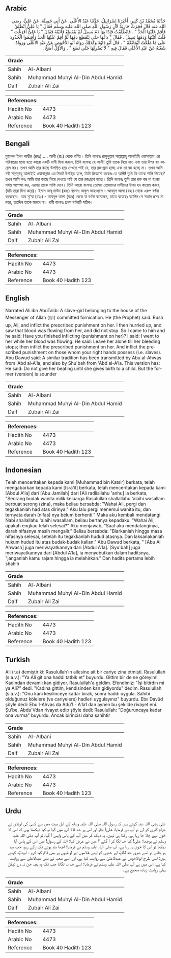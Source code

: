 ## Arabic


<div dir="rtl" lang="ar" style={{fontSize:'larger',backgroundColor:'#f8f9fa',padding:20}}>
حَدَّثَنَا مُحَمَّدُ بْنُ كَثِيرٍ، أَخْبَرَنَا إِسْرَائِيلُ، حَدَّثَنَا عَبْدُ الأَعْلَى، عَنْ أَبِي جَمِيلَةَ، عَنْ عَلِيٍّ، رضى الله عنه قَالَ فَجَرَتْ جَارِيَةٌ لآلِ رَسُولِ اللَّهِ صلى الله عليه وسلم فَقَالَ ‏"‏ يَا عَلِيُّ انْطَلِقْ فَأَقِمْ عَلَيْهَا الْحَدَّ ‏"‏ ‏.‏ فَانْطَلَقْتُ فَإِذَا بِهَا دَمٌ يَسِيلُ لَمْ يَنْقَطِعْ فَأَتَيْتُهُ فَقَالَ ‏"‏ يَا عَلِيُّ أَفَرَغْتَ ‏"‏ ‏.‏ قُلْتُ أَتَيْتُهَا وَدَمُهَا يَسِيلُ ‏.‏ فَقَالَ ‏"‏ دَعْهَا حَتَّى يَنْقَطِعَ دَمُهَا ثُمَّ أَقِمْ عَلَيْهَا الْحَدَّ وَأَقِيمُوا الْحُدُودَ عَلَى مَا مَلَكَتْ أَيْمَانُكُمْ ‏"‏ ‏.‏ قَالَ أَبُو دَاوُدَ وَكَذَلِكَ رَوَاهُ أَبُو الأَحْوَصِ عَنْ عَبْدِ الأَعْلَى وَرَوَاهُ شُعْبَةُ عَنْ عَبْدِ الأَعْلَى فَقَالَ فِيهِ ‏"‏ لاَ تَضْرِبْهَا حَتَّى تَضَعَ ‏"‏ ‏.‏ وَالأَوَّلُ أَصَحُّ ‏.‏
</div>
<div style={{backgroundColor:'#f8f9fa',padding:20, marginBottom: 10}}><table> <thead> <tr> <th>Grade</th> <th></th> </tr> </thead> <tbody> <tr><td>Sahih</td><td>Al-Albani</td></tr><tr><td>Sahih</td><td>Muhammad Muhyi Al-Din Abdul Hamid</td></tr><tr><td>Daif</td><td>Zubair Ali Zai</td></tr></tbody></table><table> <thead> <tr> <th>References:</th> <th></th> </tr> </thead> <tbody><tr><td>Hadith No</td><td>4473</td></tr><tr><td>Arabic No</td><td>4473</td></tr><tr><td>Reference</td><td>Book 40 Hadith 123</td></tr></tbody></table></div>

## Bengali


<div dir="ltr" lang="bn" style={{fontSize:'larger',backgroundColor:'#f8f9fa',padding:20}}>
মুহাম্মদ ইবন কাছীর (রহঃ) .... আলী (রাঃ) থেকে বর্ণিত। তিনি বলেনঃ রাসুলুল্লাহ সাল্লাল্লাহু আলাইহি ওয়াসাল্লাম এর পরিবারের মধ্যে হতে কারো একটি দাসী যিনা করলে, তিনি বলেনঃ হে আলী! তুমি তাকে নিয়ে যাও এবং তার উপর হদ কায়েম কর। তখন আমি তার কাছে উপস্থিত হয়ে দেখতে পাই যে, তার রজঃস্রাব হচ্ছে এবং তা বন্ধ হচ্ছে না। তখন আমি নবী সাল্লাল্লাহু আলাইহি ওয়াসাল্লাম এর নিকট উপস্থিত হলে, তিনি জিজ্ঞাসা করেনঃ হে আলী! তুমি কি তাকে শাস্তি দিয়েছ? তখন আমি বলঃ আমি তার কাছে গিয়ে দেখতে পাই যে তার রজঃস্রাব হচ্ছে। তিনি বলেনঃ তুমি তার রক্ত বন্ধ না হওয়া পর্যন্ত অপেক্ষা কর, এরপর তাকে শাস্তি দেবে। তিনি আরো বলেনঃ তোমরা তোমাদের দাসীদের উপর হদ কায়েম করবে, (যদি তারা যিনা করে)। ইমাম আবূ দাউদ (রহঃ) বলেনঃ আবুল আহওয়াস - আবদুল আলা (রহঃ) থেকে এরুপ বর্ণনা করেছেন। আর শু'বা (রহঃ) - আবদুল আলা (রহঃ) থেকে যা বর্ণনা করেছেন, তাতে রয়েছেঃ যতদিন সে সন্তান প্রসব না করে, ততদিন তাকে মারবে না। রাবী বলেনঃ প্রথম বর্ণনাটি সঠিক।
</div>
<div style={{backgroundColor:'#f8f9fa',padding:20, marginBottom: 10}}><table> <thead> <tr> <th>Grade</th> <th></th> </tr> </thead> <tbody> <tr><td>Sahih</td><td>Al-Albani</td></tr><tr><td>Sahih</td><td>Muhammad Muhyi Al-Din Abdul Hamid</td></tr><tr><td>Daif</td><td>Zubair Ali Zai</td></tr></tbody></table><table> <thead> <tr> <th>References:</th> <th></th> </tr> </thead> <tbody><tr><td>Hadith No</td><td>4473</td></tr><tr><td>Arabic No</td><td>4473</td></tr><tr><td>Reference</td><td>Book 40 Hadith 123</td></tr></tbody></table></div>

## English


<div dir="ltr" lang="en" style={{fontSize:'larger',backgroundColor:'#f8f9fa',padding:20}}>
Narrated Ali ibn AbuTalib: A slave-girl belonging to the house of the Messenger of Allah (ﷺ) committed fornication. He (the Prophet) said: Rush up, Ali, and inflict the prescribed punishment on her. I then hurried up, and saw that blood was flowing from her, and did not stop. So I came to him and he said: Have you finished inflicting (punishment on her)? I said: I went to her while her blood was flowing. He said: Leave her alone till her bleeding stops; then inflict the prescribed punishment on her. And inflict the prescribed punishment on those whom your right hands possess (i.e. slaves). Abu Dawud said: A similar tradition has been transmitted by Abu al-Ahwas from 'Abd al-A'la, and also by Shu'bah from 'Abd al-A'la. This version has: He said: Do not give her beating until she gives birth to a child. But the former (version) is sounder
</div>
<div style={{backgroundColor:'#f8f9fa',padding:20, marginBottom: 10}}><table> <thead> <tr> <th>Grade</th> <th></th> </tr> </thead> <tbody> <tr><td>Sahih</td><td>Al-Albani</td></tr><tr><td>Sahih</td><td>Muhammad Muhyi Al-Din Abdul Hamid</td></tr><tr><td>Daif</td><td>Zubair Ali Zai</td></tr></tbody></table><table> <thead> <tr> <th>References:</th> <th></th> </tr> </thead> <tbody><tr><td>Hadith No</td><td>4473</td></tr><tr><td>Arabic No</td><td>4473</td></tr><tr><td>Reference</td><td>Book 40 Hadith 123</td></tr></tbody></table></div>

## Indonesian


<div dir="ltr" lang="id" style={{fontSize:'larger',backgroundColor:'#f8f9fa',padding:20}}>
Telah menceritakan kepada kami [Muhammad bin Katsir] berkata, telah mengabarkan kepada kami [Isra'il] berkata, telah menceritakan kepada kami [Abdul A'la] dari [Abu Jamilah] dari [Ali radliallahu 'anhu] ia berkata, "Seorang budak wanita milik keluarga Rasulullah shallallahu 'alaihi wasallam berbuat serong (zina), maka beliau bersabda: "Wahai Ali, pergi dan tegakkanlah had atas dirinya." Aku lalu pergi menemui wanita itu, dan ternyata darah (nifas) nya belum berhenti." Maka aku kembali mendatangi Nabi shallallahu 'alaihi wasallam, beliau bertanya kepadaku: "Wahai Ali, apakah engkau telah selesai?" Aku menjawab, "Saat aku mendatanginya, darah nifasnya masih mengalir." Beliau bersabda: "Biarkanlah hingga masa nifasnya selesai, setelah itu tegakkanlah hudud atasnya. Dan laksanakanlah hukum hudud itu atas budak-budak kalian." Abu Dawud berkata, " [Abu Al Ahwash] juga meriwayatkannya dari [Abdul A'la]. [Syu'bah] juga meriwayatkannya dari [Abdul A'la], ia menyebutkan dalam haditsnya, "janganlah kamu rajam hingga ia melahirkan." Dan hadits pertama lebih shahih
</div>
<div style={{backgroundColor:'#f8f9fa',padding:20, marginBottom: 10}}><table> <thead> <tr> <th>Grade</th> <th></th> </tr> </thead> <tbody> <tr><td>Sahih</td><td>Al-Albani</td></tr><tr><td>Sahih</td><td>Muhammad Muhyi Al-Din Abdul Hamid</td></tr><tr><td>Daif</td><td>Zubair Ali Zai</td></tr></tbody></table><table> <thead> <tr> <th>References:</th> <th></th> </tr> </thead> <tbody><tr><td>Hadith No</td><td>4473</td></tr><tr><td>Arabic No</td><td>4473</td></tr><tr><td>Reference</td><td>Book 40 Hadith 123</td></tr></tbody></table></div>

## Turkish


<div dir="ltr" lang="tr" style={{fontSize:'larger',backgroundColor:'#f8f9fa',padding:20}}>
Ali (r.a) demiştir ki: Rasulullah'ın ailesine ait bir cariye zina etmişti. Rasulullah (s.a.v.): "Ya Ali git ona haddi tatbik et" buyurdu. Gittim bir de ne göreyim! Kadından devamlı kan gidiyor. Rasulullah'a geldim. Efendimiz: "İşi bitirdin mi ya Ali?" dedi. "Kadına gittim, kendisinden kan gidiyordu" dedim. Rasulullah (s.a.v.): "Onu kanı kesilinceye kadar bırak, sonra haddi uygula. Sahibi olduğunuz kölelere (ve cariyelere) hadleri uygulayınız" buyurdu. Ebıı Davûd şöyle dedi: Ebu l-Ahvas da Adü'l - A'la1 dan aynen bu şe­kilde rivayet eni. Şu'be, Abdu'Vdan rivayet edip şöyle dedi: Rasulullah: "Doğuruncaya kadar ona vurma" buyurdu. Ancak birincisi daha sahihtir
</div>
<div style={{backgroundColor:'#f8f9fa',padding:20, marginBottom: 10}}><table> <thead> <tr> <th>Grade</th> <th></th> </tr> </thead> <tbody> <tr><td>Sahih</td><td>Al-Albani</td></tr><tr><td>Sahih</td><td>Muhammad Muhyi Al-Din Abdul Hamid</td></tr><tr><td>Daif</td><td>Zubair Ali Zai</td></tr></tbody></table><table> <thead> <tr> <th>References:</th> <th></th> </tr> </thead> <tbody><tr><td>Hadith No</td><td>4473</td></tr><tr><td>Arabic No</td><td>4473</td></tr><tr><td>Reference</td><td>Book 40 Hadith 123</td></tr></tbody></table></div>

## Urdu


<div dir="rtl" lang="ur" style={{fontSize:'larger',backgroundColor:'#f8f9fa',padding:20}}>
علی رضی اللہ عنہ کہتے ہیں کہ رسول اللہ صلی اللہ علیہ وسلم کے اہل بیت میں سے کسی کی لونڈی نے حرام کاری کر لی تو آپ نے فرمایا: علی! جاؤ اور اس پر حد قائم کرو میں گیا تو کیا دیکھتا ہوں کہ اس کا خون بہے چلا جا رہا ہے، رکتا ہی نہیں، یہ دیکھ کر میں آپ کے پاس واپس آ گیا، تو آپ صلی اللہ علیہ وسلم نے پوچھا: علی! کیا حد لگا کر آ گئے ؟ میں نے عرض کیا: اللہ کے رسول! میں اس کے پاس آیا دیکھا تو اس کا خون بہ رہا ہے، آپ صلی اللہ علیہ وسلم نے فرمایا: اچھا بند ہونے تک رکے رہو، جب بند ہو جائے تو اسے ضرور حد لگاؤ، اور حدوں کو اپنے غلاموں اور لونڈیوں پر بھی قائم کیا کرو ۔ ابوداؤد کہتے ہیں: اسی طرح ابوالاحوص نے عبدالاعلیٰ سے روایت کیا ہے، اور اسے شعبہ نے بھی عبدالاعلی سے روایت کیا ہے، اس میں ہے آپ صلی اللہ علیہ وسلم نے فرمایا: اسے حد نہ لگانا جب تک وہ بچہ جن نہ دے لیکن پہلی روایت زیادہ صحیح ہے۔
</div>
<div style={{backgroundColor:'#f8f9fa',padding:20, marginBottom: 10}}><table> <thead> <tr> <th>Grade</th> <th></th> </tr> </thead> <tbody> <tr><td>Sahih</td><td>Al-Albani</td></tr><tr><td>Sahih</td><td>Muhammad Muhyi Al-Din Abdul Hamid</td></tr><tr><td>Daif</td><td>Zubair Ali Zai</td></tr></tbody></table><table> <thead> <tr> <th>References:</th> <th></th> </tr> </thead> <tbody><tr><td>Hadith No</td><td>4473</td></tr><tr><td>Arabic No</td><td>4473</td></tr><tr><td>Reference</td><td>Book 40 Hadith 123</td></tr></tbody></table></div>